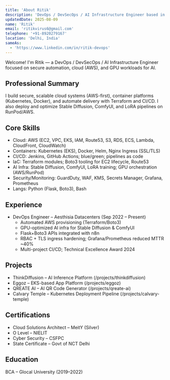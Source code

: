 ```yaml
---
title: 'About Ritik'
description: 'DevOps / DevSecOps / AI Infrastructure Engineer based in Delhi, India.'
updatedDate: 2025-08-09
name: 'Ritik'
email: 'ritikvirus6@gmail.com'
telephone: '+91-8920279167'
location: 'Delhi, India'
sameAs:
  - 'https://www.linkedin.com/in/ritik-devops'
---
```


Welcome! I'm Ritik — a DevOps / DevSecOps / AI Infrastructure Engineer focused on secure automation, cloud (AWS), and GPU workloads for AI.

## Professional Summary

I build secure, scalable cloud systems (AWS-first), container platforms (Kubernetes, Docker), and automate delivery with Terraform and CI/CD. I also deploy and optimize Stable Diffusion, ComfyUI, and LoRA pipelines on RunPod/AWS.

## Core Skills

- Cloud: AWS (EC2, VPC, EKS, IAM, Route53, S3, RDS, ECS, Lambda, CloudFront, CloudWatch)
- Containers: Kubernetes (EKS), Docker, Helm, Nginx Ingress (SSL/TLS)
- CI/CD: Jenkins, GitHub Actions; blue/green; pipelines as code
- IaC: Terraform modules; Boto3 tooling for EC2 lifecycle, Route53
- AI Infra: Stable Diffusion, ComfyUI, LoRA training; GPU orchestration (AWS/RunPod)
- Security/Monitoring: GuardDuty, WAF, KMS, Secrets Manager, Grafana, Prometheus
- Langs: Python (Flask, Boto3), Bash

## Experience

- DevOps Engineer – Aesthisia Datacenters (Sep 2022 – Present)
  - Automated AWS provisioning (Terraform/Boto3)
  - GPU-optimized AI infra for Stable Diffusion & ComfyUI
  - Flask+Boto3 APIs integrated with n8n
  - RBAC + TLS ingress hardening; Grafana/Prometheus reduced MTTR ~40%
  - Multi-project CI/CD; Technical Excellence Award 2024

## Projects

- ThinkDiffusion – AI Inference Platform (/projects/thinkdiffusion)
- Eggoz – EKS-based App Platform (/projects/eggoz)
- QREATE AI – AI QR Code Generator (/projects/qreate-ai)
- Calvary Temple – Kubernetes Deployment Pipeline (/projects/calvary-temple)

## Certifications

- Cloud Solutions Architect – MeitY (Silver)
- O Level – NIELIT
- Cyber Security – CSFPC
- State Certificate – Govt of NCT Delhi

## Education

BCA – Glocal University (2019–2022)
